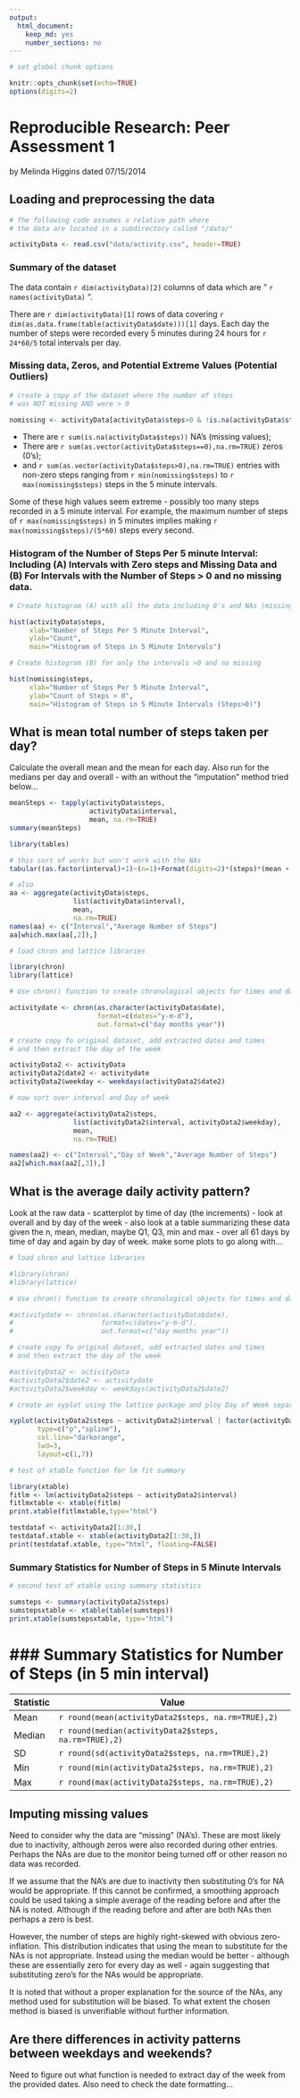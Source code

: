 ```yaml
---
output:
  html_document:
    keep_md: yes
    number_sections: no
---
```


```r
# set global chunk options  

knitr::opts_chunk$set(echo=TRUE)
options(digits=2)

```

# Reproducible Research: Peer Assessment 1
by Melinda Higgins
dated 07/15/2014

## Loading and preprocessing the data

```r
# The following code assumes a relative path where 
# the data are located in a subdirectory called "/data/"

activityData <- read.csv("data/activity.csv", header=TRUE)
```

### Summary of the dataset

The data contain `r dim(activityData)[2]` columns of data which are " `r names(activityData)` ".

There are `r dim(activityData)[1]` rows of data covering `r dim(as.data.frame(table(activityData$date)))[1]` days. Each day the number of steps were recorded every 5 minutes during 24 hours for `r 24*60/5` total intervals per day.

### Missing data, Zeros, and Potential Extreme Values (Potential Outliers)

```r
# create a copy of the dataset where the number of steps 
# was NOT missing AND were > 0

nomissing <- activityData[activityData$steps>0 & !is.na(activityData$steps),]
```

* There are `r sum(is.na(activityData$steps))` NA's (missing values);
* There are `r sum(as.vector(activityData$steps==0),na.rm=TRUE)` zeros (0's);
* and `r sum(as.vector(activityData$steps>0),na.rm=TRUE)` entries with non-zero steps ranging from `r min(nomissing$steps)` to `r max(nomissing$steps)` steps in the 5 minute intervals.

Some of these high values seem extreme - possibly too many steps recorded in a 5 minute interval. For example, the maximum number of steps of `r max(nomissing$steps)` in 5 minutes implies making `r max(nomissing$steps)/(5*60)` steps every second.

### Histogram of the Number of Steps Per 5 minute Interval: Including (A) Intervals with Zero steps and Missing Data and (B) For Intervals with the Number of Steps > 0 and no missing data.

```r
# Create histogram (A) with all the data including 0's and NAs (missing)

hist(activityData$steps, 
     xlab="Number of Steps Per 5 Minute Interval", 
     ylab="Count", 
     main="Histogram of Steps in 5 Minute Intervals")
```

```r
# Create histogram (B) for only the intervals >0 and no missing

hist(nomissing$steps, 
     xlab="Number of Steps Per 5 Minute Interval", 
     ylab="Count of Steps > 0", 
     main="Histogram of Steps in 5 Minute Intervals (Steps>0)")

```


## What is mean total number of steps taken per day?

Calculate the overall mean and the mean for each day. Also run for the medians per day and overall - with an without the "imputation" method tried below...

```r

meanSteps <- tapply(activityData$steps, 
                    activityData$interval, 
                    mean, na.rm=TRUE)
summary(meanSteps)

library(tables)

# this sort of works but won't work with the NAs
tabular((as.factor(interval)+1)~(n=1)+Format(digits=2)*(steps)*(mean + sd), data=nomissing)

# also
aa <- aggregate(activityData$steps, 
                list(activityData$interval), 
                mean, 
                na.rm=TRUE)
names(aa) <- c("Interval","Average Number of Steps")
aa[which.max(aa[,2]),]

# load chron and lattice libraries

library(chron)
library(lattice)

# Use chron() function to create chronological objects for times and days

activitydate <- chron(as.character(activityData$date),
                      format=c(dates="y-m-d"),
                      out.format=c("day months year"))

# create copy fo original dataset, add extracted dates and times
# and then extract the day of the week

activityData2 <- activityData
activityData2$date2 <- activitydate
activityData2$weekday <- weekdays(activityData2$date2)

# now sort over interval and Day of week

aa2 <- aggregate(activityData2$steps, 
                list(activityData2$interval, activityData2$weekday), 
                mean, 
                na.rm=TRUE)

names(aa2) <- c("Interval","Day of Week","Average Number of Steps")
aa2[which.max(aa2[,3]),]

```


## What is the average daily activity pattern?

Look at the raw data - scatterplot by time of day (the increments) - look at overall and by day of the week - also look at a table summarizing these data given the n, mean, median, maybe Q1, Q3, min and max - over all 61 days by time of day and again by day of week. make some plots to go along with...

```r
# load chron and lattice libraries

#library(chron)
#library(lattice)

# Use chron() function to create chronological objects for times and days

#activitydate <- chron(as.character(activityData$date),
#                      format=c(dates="y-m-d"),
#                      out.format=c("day months year"))

# create copy fo original dataset, add extracted dates and times
# and then extract the day of the week

#activityData2 <- activityData
#activityData2$date2 <- activitydate
#activityData2$weekday <- weekdays(activityData2$date2)

# create an xyplot using the lattice package and ploy Day of Week separately

xyplot(activityData2$steps ~ activityData2$interval | factor(activityData2$weekday),
       type=c("p","spline"),
       col.line="darkorange",
       lwd=3, 
       layout=c(1,7))

```

```r
# test of xtable function for lm fit summary

library(xtable)
fitlm <- lm(activityData2$steps ~ activityData2$interval)
fitlmxtable <- xtable(fitlm)
print.xtable(fitlmxtable,type="html")

testdataf <- activityData2[1:30,]
testdataf.xtable <- xtable(activityData2[1:30,])
print(testdataf.xtable, type="html", floating=FALSE)


```

### Summary Statistics for Number of Steps in 5 Minute Intervals

```r
# second test of xtable using summary statistics

sumsteps <- summary(activityData2$steps)
sumstepsxtable <- xtable(table(sumsteps))
print.xtable(sumstepsxtable, type="html")

```

### Summary Statistics for Number of Steps (in 5 min interval)
=============================================================
Statistic   | Value
----------- | ----------
Mean        | `r round(mean(activityData2$steps, na.rm=TRUE),2)`
Median      | `r round(median(activityData2$steps, na.rm=TRUE),2)`
SD          | `r round(sd(activityData2$steps, na.rm=TRUE),2)`
Min         | `r round(min(activityData2$steps, na.rm=TRUE),2)`
Max         | `r round(max(activityData2$steps, na.rm=TRUE),2)`


## Imputing missing values

Need to consider why the data are "missing" (NA's). These are most likely due to inactivity, although zeros were also recorded during other entries. Perhaps the NAs are due to the monitor being turned off or other reason no data was recorded. 

If we assume that the NA's are due to inactivity then substituting 0's for NA would be appropriate. If this cannot be confirmed, a smoothing approach could be used taking a simple average of the reading before and after the NA is noted. Although if the reading before and after are both NAs then perhaps a zero is best.

However, the number of steps are highly right-skewed with obvious zero-inflation. This distribution indicates that using the mean to substitute for the NAs is not appropriate. Instead using the median would be better - although these are essentially zero for every day as well - again suggesting that substituting zero's for the NAs would be appropriate.

It is noted that without a proper explanation for the source of the NAs, any method used for substitution will be biased. To what extent the chosen method is biased is unverifiable without further information.





## Are there differences in activity patterns between weekdays and weekends?

Need to figure out what function is needed to extract day of the week from the provided dates. Also need to check the date formatting...

